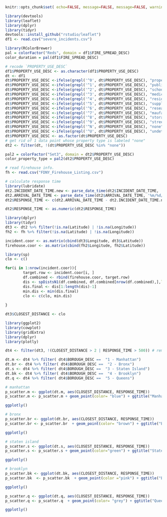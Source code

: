 
```r
knitr::opts_chunk$set( echo=FALSE, message=FALSE, message=FALSE, warning=FALSE, paged.print=FALSE)

```

```r
library(devtools)
library(leaflet)
library(dplyr)
library(tidyr)
devtools::install_github("rstudio/leaflet")
df1 <- read.csv("severe_incidents.csv")
```

```r
library(RColorBrewer)
pal = colorFactor("Reds", domain = df1$FIRE_SPREAD_DESC) 
color_duration = pal(df1$FIRE_SPREAD_DESC)

```

```r
# recode `PROPERTY_USE_DESC`
df1$PROPERTY_USE_DESC <- as.character(df1$PROPERTY_USE_DESC)
dt <- df1
dt$PROPERTY_USE_DESC <-ifelse(grepl('^0', dt$PROPERTY_USE_DESC), "property", dt$PROPERTY_USE_DESC)
dt$PROPERTY_USE_DESC <-ifelse(grepl('^1', dt$PROPERTY_USE_DESC), "public recreation", dt$PROPERTY_USE_DESC) 
dt$PROPERTY_USE_DESC <-ifelse(grepl('^2', dt$PROPERTY_USE_DESC), "school/education", dt$PROPERTY_USE_DESC)
dt$PROPERTY_USE_DESC <-ifelse(grepl('^3', dt$PROPERTY_USE_DESC), "medical/enforcement", dt$PROPERTY_USE_DESC)
dt$PROPERTY_USE_DESC <-ifelse(grepl('^4', dt$PROPERTY_USE_DESC), "residential", dt$PROPERTY_USE_DESC)
dt$PROPERTY_USE_DESC <-ifelse(grepl('^5', dt$PROPERTY_USE_DESC), "supplies/post(business) service", dt$PROPERTY_USE_DESC)
dt$PROPERTY_USE_DESC <-ifelse(grepl('^6', dt$PROPERTY_USE_DESC), "research/utility facility", dt$PROPERTY_USE_DESC)
dt$PROPERTY_USE_DESC <-ifelse(grepl('^7', dt$PROPERTY_USE_DESC), "maufacturing", dt$PROPERTY_USE_DESC)
dt$PROPERTY_USE_DESC <-ifelse(grepl('^8', dt$PROPERTY_USE_DESC), "storage/parking", dt$PROPERTY_USE_DESC)
dt$PROPERTY_USE_DESC <-ifelse(grepl('^9', dt$PROPERTY_USE_DESC), "street/constrction/nature", dt$PROPERTY_USE_DESC)
dt$PROPERTY_USE_DESC <-ifelse(grepl('^N', dt$PROPERTY_USE_DESC), "none", dt$PROPERTY_USE_DESC)
dt$PROPERTY_USE_DESC <-ifelse(grepl('^U', dt$PROPERTY_USE_DESC), "undetermined", dt$PROPERTY_USE_DESC)
dt$PROPERTY_USE_DESC <- as.factor(dt$PROPERTY_USE_DESC)
# get rid of 1 data point whose property type is labeled "none"
dt2 <- filter(dt, !(dt$PROPERTY_USE_DESC %in% "none")) 
```

```r
pal2 = colorFactor("Set3", domain = dt2$PROPERTY_USE_DESC) 
color_property_type = pal2(dt2$PROPERTY_USE_DESC)

```

```r
# read firehouse info.
fh <- read.csv("FDNY_Firehouse_Listing.csv") 

```


```r
# calculate response time
library(lubridate)
dt2.INCIDENT_DATE_TIME.new <- parse_date_time(dt2$INCIDENT_DATE_TIME, '%m/%d/%Y %I:%M:%S %p')
dt2.ARRIVAL_DATE_TIME <- parse_date_time(dt2$ARRIVAL_DATE_TIME, '%m/%d/%Y %I:%M:%S %p')
dt2$RESPONSE_TIME <- c(dt2.ARRIVAL_DATE_TIME - dt2.INCIDENT_DATE_TIME.new)

dt2$RESPONSE_TIME <- as.numeric(dt2$RESPONSE_TIME)
```
```r
library(dplyr)
library(tidyr)
dt3 <- dt2 %>% filter(!is.na(Latitude) | !is.na(Longitude))  
fh2 <- fh %>% filter(!is.na(Latitude) | !is.na(Longitude))  

incident.coor <- as.matrix(cbind(dt3$Longitude, dt3$Latitude))
firehouse.coor <- as.matrix(cbind(fh2$Longitude, fh2$Latitude))
```


```r
library(sp)
clo <- c()

for(i in 1:nrow(incident.coor)){
        target.row <- incident.coor[i, ]
        df.combined <- rbind(firehouse.coor, target.row)
        dis <- spDistsN1(df.combined, df.combined[nrow(df.combined),],longlat = TRUE)
        dis.final <- dis[1:length(dis)-1]
        min.dis <- min(dis.final)
        clo <- c(clo, min.dis)
        
}

```

```r
dt3$CLOSEST_DISTANCE <- clo
```

```r
library(ggplot2)
library(cowplot)
library(gridExtra)
library(dplyr)
library(plotly)
```

```r
dt4 <- filter(dt3, !(CLOSEST_DISTANCE > 2 | RESPONSE_TIME > 500)) # remove outliers / or we can otherwise rescale x axis

dt.m <- dt4 %>% filter( dt4$BOROUGH_DESC ==  "1 - Manhattan")
dt.br <- dt4 %>% filter( dt4$BOROUGH_DESC ==  "2 - Bronx")
dt.s <- dt4 %>% filter( dt4$BOROUGH_DESC ==  "3 - Staten Island")
dt.bk <- dt4 %>% filter( dt4$BOROUGH_DESC ==  "4 - Brooklyn")
dt.q <- dt4 %>% filter( dt4$BOROUGH_DESC ==  "5 - Queens")

# manhattan 
p_scatter.m <- ggplot(dt.m, aes(CLOSEST_DISTANCE, RESPONSE_TIME))
p_scatter.m <- p_scatter.m + geom_point(color= "blue") + ggtitle("Manhattan") + theme(axis.text=element_text(size=8)) + geom_smooth(aes(x=CLOSEST_DISTANCE, y = RESPONSE_TIME), formula = y ~ x, color = "red")

ggplotly()
```

```r
# bronx
p_scatter.br <- ggplot(dt.br, aes(CLOSEST_DISTANCE, RESPONSE_TIME))
p_scatter.br <- p_scatter.br  + geom_point(color= "brown") + ggtitle("Bronx") + theme(axis.text=element_text(size=8)) + geom_smooth(aes(x=CLOSEST_DISTANCE, y = RESPONSE_TIME), formula = y ~ x, color = "red")

ggplotly()
```

```r
# staten island
p_scatter.s <- ggplot(dt.s, aes(CLOSEST_DISTANCE, RESPONSE_TIME))
p_scatter.s <- p_scatter.s + geom_point(color="green") + ggtitle("Staten Island") + theme(axis.text=element_text(size=8)) + geom_smooth(aes(x=CLOSEST_DISTANCE, y = RESPONSE_TIME), formula = y ~ x, color = "red")

ggplotly()
```

```r
# brooklyn
p_scatter.bk <- ggplot(dt.bk, aes(CLOSEST_DISTANCE, RESPONSE_TIME))
p_scatter.bk  <- p_scatter.bk  + geom_point(color ="pink") + ggtitle("Brooklyn") + theme(axis.text=element_text(size=8)) + geom_smooth(aes(x=CLOSEST_DISTANCE, y = RESPONSE_TIME), formula = y ~ x, color = "red")

ggplotly()
```

```r

p_scatter.q <- ggplot(dt.q, aes(CLOSEST_DISTANCE, RESPONSE_TIME))
p_scatter.q <- p_scatter.q  + geom_point(color= "grey") + ggtitle("Queens") + theme(axis.text=element_text(size=8)) + geom_smooth(aes(x=CLOSEST_DISTANCE, y = RESPONSE_TIME), formula = y ~ x, color = "red")

ggplotly()
```
